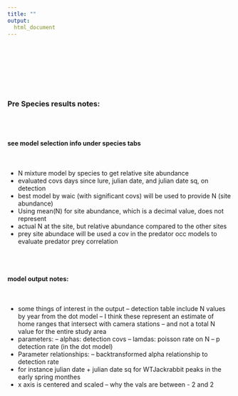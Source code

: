 ---
title: ""
output: 
  html_document
---

<br><br><br><br><br><br/>




### Pre Species results notes:

<br><br/>

#### see model selection info under species tabs

<br/>

- N mixture model by species to get relative site abundance  
- evaluated covs days since lure, julian date, and julian date sq, on detection
- best model by waic (with significant covs) will be used to provide N (site abundance)
- Using mean(N) for site abundance, which is a decimal value, does not represent 
- actual N at the site, but relative abundance compared to the other sites
- prey site abundace will be used a cov in the predator occ models to evaluate predator prey correlation

<br><br/>

#### model output notes:

<br/>

- some things of interest in the output
-- detection table include N values by year from the dot model
-- I think these represent an estimate of home ranges that intersect with camera stations
-- and not a total N value for the entire study area
- parameters:
-- alphas: detection covs
-- lamdas: poisson rate on N
-- p  detection rate (in the dot model)
- Parameter relationships:
-- backtransformed alpha relationship to detection rate
- for instance julian date + julian date sq for WTJackrabbit peaks in the early spring monthes
- x axis is centered and scaled -- why the vals are between - 2 and 2

